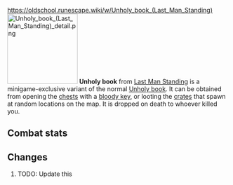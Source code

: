 https://oldschool.runescape.wiki/w/Unholy_book_(Last_Man_Standing)
{{Infobox Item
|name = Unholy book
|image = [[File:Unholy book (Last Man Standing).png]]
|release = [[4 August]] [[2016]]
|update = Last Man Standing Beta and Splashing Restrictions  # TODO: Update this
|members = No
|quest = No
|tradeable = No
|placeholder = No
|equipable = Yes
|stackable = No
|noteable = Yes
|options = Wear, Drop
|examine = The unholy book of Zamorak.
|value = 1
|alchable = No
|weight = 1.0
|id = 27191
}}
[[File:Unholy book (Last Man Standing) detail.png|160px|left]]
'''Unholy book''' from [[Last Man Standing]] is a minigame-exclusive variant of the normal [[Unholy book]]. It can be obtained from opening the [[Chest (Last Man Standing)|chests]] with a [[bloody key]], or looting the [[Crate (Last Man Standing)|crates]] that spawn at random locations on the map. It is dropped on death to whoever killed you.

==Combat stats==
{{Infobox Bonuses
|astab = 8
|aslash = 8
|acrush = 8
|amagic = 8
|arange = 8
|dstab = 0
|dslash = 0
|dcrush = 0
|dmagic = 0
|drange = 0
|str = 0
|rstr = 0
|mdmg = 0
|prayer = 5
|slot = shield
|image = [[File:Unholy book (Last Man Standing) equipped male.png|160px]]
|altimage = [[File:Unholy book (Last Man Standing) equipped female.png|160px]]
}}

==Changes==
# TODO: Update this
{{Subject changes header}}
{{Subject changes
|date = 4 August 2016
|update = Last Man Standing
|change = The item was made fully available with the release of Last Man Standing.
}}
{{Subject changes footer}}

{{Last Man Standing In-game Items}}